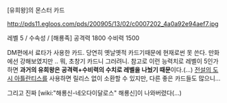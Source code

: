 [유희왕]의 몬스터 카드

http://pds11.egloos.com/pds/200905/13/02/c0007202_4a0a92e94aef7.jpg

레벨 5 / 수속성 / [해룡족]
공격력 1800 수비력 1500

DM편에서 료타가 사용한 카드. 당연히 옛날옛적 카드기때문에 현재로썬 못 쓴다. 만화에선 강해보였지만 .. 뭐, 초창기 카드니 그러려니. 참고로 이런 능력치로 레벨이 5인가 하면 '''과거의 유희왕은 공격력+수비력의 수치로 레벨을 나눴기 때문'''이다.(…) [[전설의 도시 아틀란티스]]를 사용하면 릴리스 없이 소환할 수 있지만, 다른 좋은 카드들도 많으니…

그리고 진짜 [wiki:"해룡신-네오다이달로스" 해룡신]이 나와버렸다(...)
